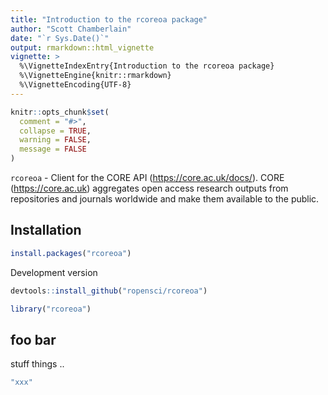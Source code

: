 ```yaml
---
title: "Introduction to the rcoreoa package"
author: "Scott Chamberlain"
date: "`r Sys.Date()`"
output: rmarkdown::html_vignette
vignette: >
  %\VignetteIndexEntry{Introduction to the rcoreoa package}
  %\VignetteEngine{knitr::rmarkdown}
  %\VignetteEncoding{UTF-8}
---
```


```r
knitr::opts_chunk$set(
  comment = "#>",
  collapse = TRUE,
  warning = FALSE,
  message = FALSE
)
```

`rcoreoa` - Client for the CORE API (<https://core.ac.uk/docs/>).
CORE (<https://core.ac.uk>) aggregates open access research
outputs from repositories and journals worldwide and make them
available to the public.

## Installation

```r
install.packages("rcoreoa")
```

Development version

```r
devtools::install_github("ropensci/rcoreoa")
```

```r
library("rcoreoa")
```

## foo bar

stuff things ..

```r
"xxx"
```
